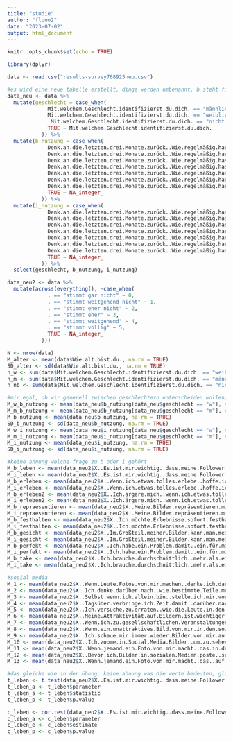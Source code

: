 ```yaml
---
title: "studie"
author: "flooo2"
date: "2023-07-02"
output: html_document
---
```


```r
knitr::opts_chunk$set(echo = TRUE)
```

```r
library(dplyr)

data <- read.csv("results-survey768925neu.csv")

#es wird eine neue tabelle erstellt, dinge werden umbenannt, b steht für bereal und i für instagram
data_neu <- data %>%
  mutate(geschlecht = case_when(
             Mit.welchem.Geschlecht.identifizierst.du.dich. == "männlich" ~ "m",
             Mit.welchem.Geschlecht.identifizierst.du.dich. == "weiblich" ~ "w",
              Mit.welchem.Geschlecht.identifizierst.du.dich. == "nicht binär" ~ "nb",
             TRUE ~ Mit.welchem.Geschlecht.identifizierst.du.dich.
           )) %>%
  mutate(b_nutzung = case_when(
             Denk.an.die.letzten.drei.Monate.zurück..Wie.regelmäßig.hast.du.ein.BeReal.hochgeladen.. == "täglich" ~ 6,
             Denk.an.die.letzten.drei.Monate.zurück..Wie.regelmäßig.hast.du.ein.BeReal.hochgeladen.. == "mehrmals wöchentlich" ~ 5,
             Denk.an.die.letzten.drei.Monate.zurück..Wie.regelmäßig.hast.du.ein.BeReal.hochgeladen.. == "einmal wöchentlich" ~ 4,
             Denk.an.die.letzten.drei.Monate.zurück..Wie.regelmäßig.hast.du.ein.BeReal.hochgeladen.. == "mehrmals monatlich" ~ 3,
             Denk.an.die.letzten.drei.Monate.zurück..Wie.regelmäßig.hast.du.ein.BeReal.hochgeladen.. == "einmal monatlich" ~ 2,
             Denk.an.die.letzten.drei.Monate.zurück..Wie.regelmäßig.hast.du.ein.BeReal.hochgeladen.. == "weniger als einmal monatlich" ~ 1,
             Denk.an.die.letzten.drei.Monate.zurück..Wie.regelmäßig.hast.du.ein.BeReal.hochgeladen.. == "ich benutze BeReal nicht" ~ 0,
             TRUE ~ NA_integer_
           )) %>%
  mutate(i_nutzung = case_when(
             Denk.an.die.letzten.drei.Monate.zurück..Wie.regelmäßig.hast.du.ein.Instagram.Post.hochgeladen.. == "täglich" ~ 6,
             Denk.an.die.letzten.drei.Monate.zurück..Wie.regelmäßig.hast.du.ein.Instagram.Post.hochgeladen.. == "mehrmals wöchentlich" ~ 5,
             Denk.an.die.letzten.drei.Monate.zurück..Wie.regelmäßig.hast.du.ein.Instagram.Post.hochgeladen.. == "einmal wöchentlich" ~ 4,
             Denk.an.die.letzten.drei.Monate.zurück..Wie.regelmäßig.hast.du.ein.Instagram.Post.hochgeladen.. == "mehrmals monatlich" ~ 3,
             Denk.an.die.letzten.drei.Monate.zurück..Wie.regelmäßig.hast.du.ein.Instagram.Post.hochgeladen.. == "einmal monatlich" ~ 2,
             Denk.an.die.letzten.drei.Monate.zurück..Wie.regelmäßig.hast.du.ein.Instagram.Post.hochgeladen.. == "weniger als einmal monatlich" ~ 1,
             Denk.an.die.letzten.drei.Monate.zurück..Wie.regelmäßig.hast.du.ein.Instagram.Post.hochgeladen.. == "ich benutze Instagram nicht" ~ 0,
             TRUE ~ NA_integer_
           )) %>%
  select(geschlecht, b_nutzung, i_nutzung)

data_neu2 <- data %>%
  mutate(across(everything(), ~case_when(
             . == "stimmt gar nicht" ~ 0,
             . == "stimmt weitgehend nicht" ~ 1,
             . == "stimmt eher nicht" ~ 2,
             . == "stimmt eher" ~ 3,
             . == "stimmt weitgehend" ~ 4,
             . == "stimmt völlig" ~ 5,
             TRUE ~ NA_integer_
           )))
```

```r
N <- nrow(data)
M_alter <- mean(data$Wie.alt.bist.du., na.rm = TRUE)
SD_alter <- sd(data$Wie.alt.bist.du., na.rm = TRUE)
n_w <- sum(data$Mit.welchem.Geschlecht.identifizierst.du.dich. == "weiblich", na.rm = TRUE)
n_m <- sum(data$Mit.welchem.Geschlecht.identifizierst.du.dich. == "männlich", na.rm = TRUE)
n_nb <- sum(data$Mit.welchem.Geschlecht.identifizierst.du.dich. == "nicht binär", na.rm = TRUE)

#mir egal, ob wir generell zwischen geschlechtern unterscheiden wollen; wollte nur schauen, wie das geht; wahrscheinlich nur bei vielen teilnehmern?
M_w_b_nutzung <- mean(data_neu$b_nutzung[data_neu$geschlecht == "w"], na.rm = TRUE)
M_m_b_nutzung <- mean(data_neu$b_nutzung[data_neu$geschlecht == "m"], na.rm = TRUE)
M_b_nutzung <- mean(data_neu$b_nutzung, na.rm = TRUE)
SD_b_nutzung <- sd(data_neu$b_nutzung, na.rm = TRUE)
M_w_i_nutzung <- mean(data_neu$i_nutzung[data_neu$geschlecht == "w"], na.rm = TRUE)
M_m_i_nutzung <- mean(data_neu$i_nutzung[data_neu$geschlecht == "m"], na.rm = TRUE)
M_i_nutzung <- mean(data_neu$i_nutzung, na.rm = TRUE)
SD_i_nutzung <- sd(data_neu$i_nutzung, na.rm = TRUE)

#keine ahnung welche frage zu b oder i gehört
M_b_leben <- mean(data_neu2$X..Es.ist.mir.wichtig..dass.meine.Follower.wissen..wie.mein.Leben.aussieht.., na.rm = TRUE)
M_i_leben <- mean(data_neu2$X..Es.ist.mir.wichtig..dass.meine.Follower.wissen..wie.mein.Leben.aussieht...1, na.rm = TRUE)
M_b_erleben <- mean(data_neu2$X..Wenn.ich.etwas.tolles.erlebe..hoffe.ich..dass.ich.es.teilen.kann.., na.rm = TRUE)
M_i_erleben <- mean(data_neu2$X..Wenn.ich.etwas.tolles.erlebe..hoffe.ich..dass.ich.es.teilen.kann...1, na.rm = TRUE)
M_b_erleben2 <- mean(data_neu2$X..Ich.ärgere.mich..wenn.ich.etwas.tolles.erlebe..was.ich.nicht.mehr.posten.kann.., na.rm = TRUE)
M_i_erleben2 <- mean(data_neu2$X..Ich.ärgere.mich..wenn.ich.etwas.tolles.erlebe..was.ich.nicht.mehr.posten.kann...1, na.rm = TRUE)
M_b_repraesentieren <- mean(data_neu2$X..Meine.Bilder.repräsentieren.mich.und.meine.Persönlichkeit.., na.rm = TRUE)
M_i_repraesentieren <- mean(data_neu2$X..Meine.Bilder.repräsentieren.mich.und.meine.Persönlichkeit...1)
M_b_festhalten <- mean(data_neu2$X..Ich.möchte.Erlebnisse.sofort.festhalten..egal.wie.ich.aussehe.., na.rm = TRUE)
M_i_festhalten <- mean(data_neu2$X..Ich.möchte.Erlebnisse.sofort.festhalten..egal.wie.ich.aussehe...1, na.rm = TRUE)
M_b_gesicht <- mean(data_neu2$X..Im.Großteil.meiner.Bilder.kann.man.mein.Gesicht.sehen.., na.rm = TRUE)
M_i_gesicht <- mean(data_neu2$X..Im.Großteil.meiner.Bilder.kann.man.mein.Gesicht.sehen...1, na.rm = TRUE)
M_b_perfekt <- mean(data_neu2$X..Ich.habe.ein.Problem.damit..ein.für.mich.nicht.perfektes.Bild.zu.veröffentlichen.., na.rm = TRUE)
M_i_perfekt <- mean(data_neu2$X..Ich.habe.ein.Problem.damit..ein.für.mich.nicht.perfektes.Bild.zu.veröffentlichen..., na.rm = TRUE)
M_b_take <- mean(data_neu2$X..Ich.brauche.durchschnittlich..mehr.als.ein.Take..um.ein.Bild.zu.machen.., na.rm = TRUE)
M_i_take <- mean(data_neu2$X..Ich.brauche.durchschnittlich..mehr.als.ein.Take..um.ein.Bild.zu.machen..., na.rm = TRUE)

#social media
M_1 <- mean(data_neu2$X..Wenn.Leute.Fotos.von.mir.machen..denke.ich.daran..wie.ich.aussehe..wenn.die.Bilder.auf.Social.Media.veröffentlicht.werden.., na.rm = TRUE)
M_2 <- mean(data_neu2$X..Ich.denke.darüber.nach..wie.bestimmte.Teile.meines.Körpers.aussehen.werden..wenn.die.Leute.meine.Bilder.in.den.sozialen.Medien.sehen.., na.rm = TRUE)
M_3 <- mean(data_neu2$X..Selbst.wenn.ich.allein.bin..stelle.ich.mir.vor..wie.mein.Körper.auf.einem.Bild..auf.Social.Media.aussehen.würde.., na.rm = TRUE)
M_4 <- mean(data_neu2$X..Tagsüber.verbringe.ich.Zeit.damit..darüber.nachzudenken..wie.attraktiv.ich.aussehe..wenn.andere.Leute.Bilder.von.mir.auf.Social.Media.sehen.., na.rm = TRUE)
M_5 <- mean(data_neu2$X..Ich.versuche.zu.erraten..wie.die.Leute.in.den.sozialen.Medien.auf.meine.körperliche.Erscheinung.auf.meinen.Bildern.reagieren.werden.., na.rm = TRUE)
M_6 <- mean(data_neu2$X..Meine.Attraktivität.auf.Bildern.ist.wichtiger.als.alles.andere..was.ich..auf.Social.Media.tue.., na.rm = TRUE)
M_7 <- mean(data_neu2$X..Wenn.ich.zu.gesellschaftlichen.Veranstaltungen.gehe..ist.es.mir.wichtiger..auf.den.Bildern..die.die.Leute.auf.Social.Media.posten.könnten..attraktiv.auszusehen..als.mich.zu.amüsieren.., na.rm = TRUE)
M_8 <- mean(data_neu2$X..Wenn.ein.unattraktives.Bild.von.mir.in.den.sozialen.Medien.gepostet.wird..fühle.ich.mich.nicht.wohl.in.meiner.Haut.., na.rm = TRUE)
M_9 <- mean(data_neu2$X..Ich.schaue.mir.immer.wieder.Bilder.von.mir.auf.Social.Media.an..., na.rm = TRUE)
M_10 <- mean(data_neu2$X..Ich.zoome.in.Social.Media.Bilder..um.zu.sehen..wie.bestimmte.Teile.meines.Körpers.aussehen.., na.rm = TRUE)
M_11 <- mean(data_neu2$X..Wenn.jemand.ein.Foto.von.mir.macht..das.in.den.sozialen.Medien.veröffentlicht.werden.könnte..bitte.ich.darum..es.mir.zuerst.anzusehen..um.sicherzustellen..dass.ich.gut.aussehe.., na.rm = TRUE)
M_12 <- mean(data_neu2$X..Bevor.ich.Bilder.in.sozialen.Medien.poste..schneide.ich.sie.zu.oder.wende.Filter.an..um.mich.besser.aussehen.zu.lassen.., na.rm = TRUE)
M_13 <- mean(data_neu2$X..Wenn.jemand.ein.Foto.von.mir.macht..das..auf.Social.Media.veröffentlicht.werden.könnte..stelle.ich.mich.in.eine.bestimmte.Pose..damit.ich.so.attraktiv.wie.möglich.aussehe..., na.rm = TRUE)

#das gleiche wie in der übung, keine ahnung was die werte bedeuten; glaube voraussetzung ist normalverteilung, müsste man wahrscheinlich noch überprüfen
t_leben <- t.test(data_neu2$X..Es.ist.mir.wichtig..dass.meine.Follower.wissen..wie.mein.Leben.aussieht.., data_neu2$X..Es.ist.mir.wichtig..dass.meine.Follower.wissen..wie.mein.Leben.aussieht...1)
t_leben_a <- t_leben$parameter
t_leben_s <- t_leben$statistic
t_leben_p <- t_leben$p.value

c_leben <- cor.test(data_neu2$X..Es.ist.mir.wichtig..dass.meine.Follower.wissen..wie.mein.Leben.aussieht.., data_neu2$X..Es.ist.mir.wichtig..dass.meine.Follower.wissen..wie.mein.Leben.aussieht...1)
c_leben_a <- c_leben$parameter
c_leben_e <- c_leben$estimate
c_leben_p <- c_leben$p.value
```
